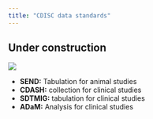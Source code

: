 ```yaml
---
title: "CDISC data standards"
---
```


:::{.callout-caution}
# Under construction
:::

![](images/cdisc.png){#fig-cdisc}

* **SEND:** Tabulation for animal studies
* **CDASH:** collection for clinical studies
* **SDTMIG:** tabulation for clinical studies
* **ADaM:** Analysis for clinical studies
